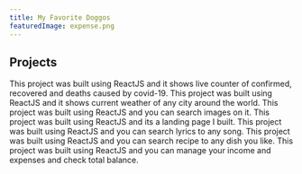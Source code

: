 ```yaml
---
title: My Favorite Doggos
featuredImage: expense.png
---
```



## Projects
<ProjectCard title="Covid-19 Live Tracker" link="https://covid-19-tracker-by-shakeel.netlify.app/" bg="linear-gradient(to right, rgb(2, 200, 176), rgb(0, 205, 172))">
This project was built using ReactJS and it shows live counter of confirmed, recovered and deaths caused by covid-19.
</ProjectCard>

<ProjectCard title="Weather App" link="https://weather-check-app-by-shakeel.netlify.app/" bg="linear-gradient(to right, rgb(2, 200, 176), rgb(0, 205, 172))">
This project was built using ReactJS and it shows current weather of any city around the world.
</ProjectCard>

<ProjectCard title="Image Search App" link="https://picture-search-app-by-shakeel.netlify.app/" bg="linear-gradient(to right, rgb(2, 200, 176), rgb(0, 205, 172))">
This project was built using ReactJS and you can search images on it.
</ProjectCard>

<ProjectCard title="Frameboss" link="https://frameboss-landing-page-by-shakeel.netlify.app/" bg="linear-gradient(to right, rgb(2, 200, 176), rgb(0, 205, 172))">
This project was built using ReactJS and its a landing page I built.
</ProjectCard>

<ProjectCard title="Lyrics Search App" link="https://lyrics-finder-app-by-shakeel.netlify.app/" bg="linear-gradient(to right, rgb(2, 200, 176), rgb(0, 205, 172))">
This project was built using ReactJS and you can search lyrics to any song.
</ProjectCard>

<ProjectCard title="Recipe Search App" link="https://recipe-app-by-shakeel.netlify.app/" bg="linear-gradient(to right, rgb(2, 200, 176), rgb(0, 205, 172))">
This project was built using ReactJS and you can search recipe to any dish you like.

</ProjectCard>

<ProjectCard title="Expense Tracking App" link="https://expense-tracker-app-by-shakeel.netlify.app/" bg="linear-gradient(to right, rgb(2, 200, 176), rgb(0, 205, 172))">
This project was built using ReactJS and you can manage your income and expenses and check total balance.
</ProjectCard>